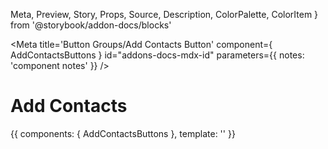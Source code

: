   Meta,
  Preview,
  Story,
  Props,
  Source,
  Description,
  ColorPalette,
  ColorItem
} from '@storybook/addon-docs/blocks'

<Meta 
  title='Button Groups/Add Contacts Button'
  component={ AddContactsButtons }
  id="addons-docs-mdx-id"
  parameters={{ 
    notes: 'component notes' 
  }}
/>

# Add Contacts

<Description of={AddContactsButtons} />

<Preview withToolbar>
  <Story name="Default">
    {{
      components: { AddContactsButtons },
      template: '<AddContactsButtons />'
    }}
  </Story>
</Preview>

<Props of={AddContactsButtons}/>

